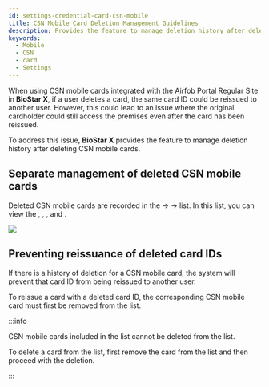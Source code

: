 ```yaml
---
id: settings-credential-card-csn-mobile
title: CSN Mobile Card Deletion Management Guidelines
description: Provides the feature to manage deletion history after deleting CSN mobile cards.
keywords:
  - Mobile
  - CSN
  - card
  - Settings
---
```


When using CSN mobile cards integrated with the Airfob Portal Regular Site in **BioStar X**, if a user deletes a card, the same card ID could be reissued to another user. However, this could lead to an issue where the original cardholder could still access the premises even after the card has been reissued.

To address this issue, **BioStar X** provides the feature to manage deletion history after deleting CSN mobile cards.

## Separate management of deleted CSN mobile cards

Deleted CSN mobile cards are recorded in the <Cmd sid='common.setting' product='2' /> → <Cmd sid='common.card' product='2' /> → <Cmd sid='setting.card.deletedCsnMobileCard' product='2' /> list. In this list, you can view the <Cmd sid='setting.card.cardType' product='2' />, <Cmd sid='user.cardList.th.cardFormat' product='2' />, <Cmd sid='setting.card.cardId' product='2' />, and <Cmd sid='setting.card.lastCardHolder' product='2' />.

<Image src='/img/biostarx-settings-credentail-mobile-removed-card.png' />

## Preventing reissuance of deleted card IDs

If there is a history of deletion for a CSN mobile card, the system will prevent that card ID from being reissued to another user.

To reissue a card with a deleted card ID, the corresponding CSN mobile card must first be removed from the <Cmd sid='setting.card.deletedCsnMobileCard' product='2' /> list.

:::info

CSN mobile cards included in the <Cmd sid='setting.card.deletedCsnMobileCard' product='2' /> list cannot be deleted from the <Cmd sid='setting.card.unassignedCard' product='2' /> list.

To delete a card from the <Cmd sid='setting.card.unassignedCard' product='2' /> list, first remove the card from the <Cmd sid='setting.card.deletedCsnMobileCard' product='2' /> list and then proceed with the deletion.

:::
